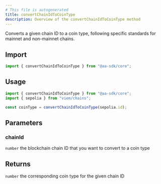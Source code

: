```yaml
---
# This file is autogenerated
title: convertChainIdToCoinType
description: Overview of the convertChainIdToCoinType method
---
```


Converts a given chain ID to a coin type, following specific standards for mainnet and non-mainnet chains.

## Import

```ts
import { convertChainIdToCoinType } from "@aa-sdk/core";
```

## Usage

```ts
import { convertChainIdToCoinType } from "@aa-sdk/core";
import { sepolia } from "viem/chains";

const coinType = convertChainIdToCoinType(sepolia.id);
```

## Parameters

### chainId

`number`
the blockchain chain ID that you want to convert to a coin type

## Returns

`number`
the corresponding coin type for the given chain ID
